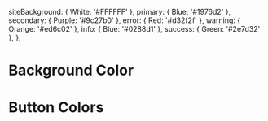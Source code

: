 
<Meta title="Colors" />


  siteBackground: { White: '#FFFFFF' },
  primary: { Blue: '#1976d2' },
  secondary: { Purple: '#9c27b0' },
  error: { Red: '#d32f2f' },
  warning: { Orange: '#ed6c02' },
  info: { Blue: '#0288d1' },
  success: { Green: '#2e7d32' },
};

# Background Color

<ColorPalette>
  <ColorItem title="Site Background" subtitle="Site Background" colors={colors.siteBackground} />
</ColorPalette>
 
# Button Colors

<ColorPalette>
  <ColorItem title="Primary" subtitle="Primary" colors={colors.primary} />
  <ColorItem title="Secondary" subtitle="Secondary" colors={colors.secondary} />
  <ColorItem title="Error" subtitle="Error" colors={colors.error} />
  <ColorItem title="Warning" subtitle="Warning" colors={colors.warning} />
  <ColorItem title="Info" subtitle="Info" colors={colors.info} />
  <ColorItem title="Success" subtitle="Success" colors={colors.success} />
</ColorPalette>
